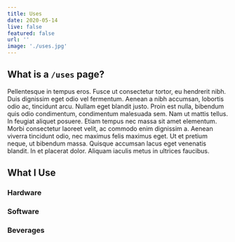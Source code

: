 ```yaml
---
title: Uses
date: 2020-05-14
live: false
featured: false
url: ''
image: './uses.jpg'
---
```


## What is a `/uses` page?

Pellentesque in tempus eros. Fusce ut consectetur tortor, eu hendrerit nibh. Duis dignissim eget odio vel fermentum. Aenean a nibh accumsan, lobortis odio ac, tincidunt arcu. Nullam eget blandit justo. Proin est nulla, bibendum quis odio condimentum, condimentum malesuada sem. Nam ut mattis tellus. In feugiat aliquet posuere. Etiam tempus nec massa sit amet elementum. Morbi consectetur laoreet velit, ac commodo enim dignissim a. Aenean viverra tincidunt odio, nec maximus felis maximus eget. Ut et pretium neque, ut bibendum massa. Quisque accumsan lacus eget venenatis blandit. In et placerat dolor. Aliquam iaculis metus in ultrices faucibus.

## What I Use

### Hardware

### Software

### Beverages
